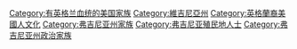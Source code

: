 [[Category:有英格兰血统的美国家族|Category:有英格兰血统的美国家族]]
[[Category:維吉尼亞州|Category:維吉尼亞州]]
[[Category:英格蘭裔美國人文化|Category:英格蘭裔美國人文化]]
[[Category:弗吉尼亚州家族|Category:弗吉尼亚州家族]]
[[Category:弗吉尼亚殖民地人士|Category:弗吉尼亚殖民地人士]]
[[Category:弗吉尼亚州政治家族|Category:弗吉尼亚州政治家族]]